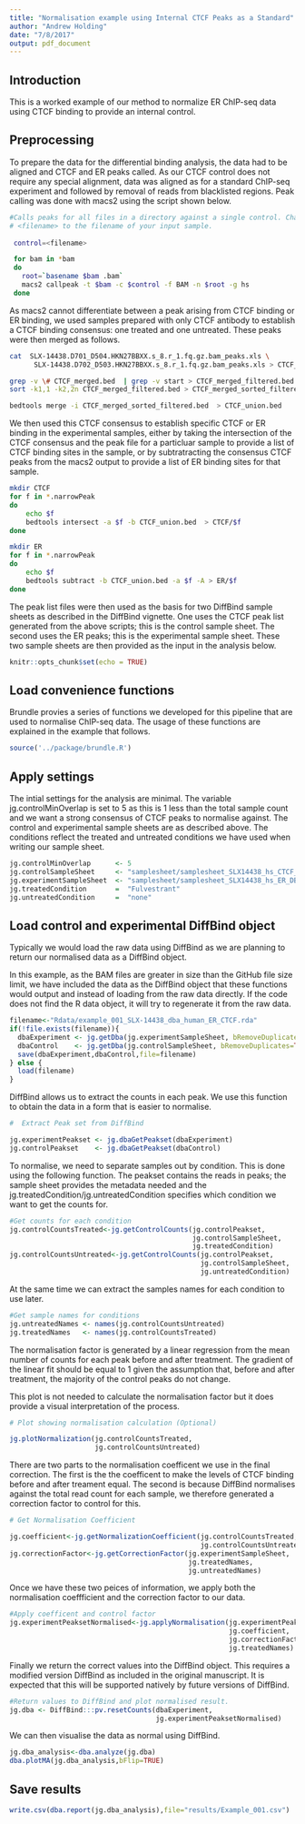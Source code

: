 ```yaml
---
title: "Normalisation example using Internal CTCF Peaks as a Standard"
author: "Andrew Holding"
date: "7/8/2017"
output: pdf_document
---
```


## Introduction

This is a worked example of our method to normalize ER ChIP-seq data using CTCF binding to provide an internal control. 

## Preprocessing

To prepare the data for the differential binding analysis, the data had to be aligned and CTCF and ER peaks called. As our CTCF control does not require any special alignment, data was aligned as for a standard ChIP-seq experiment and followed by removal of reads from blacklisted regions. Peak calling was done with macs2 using the script shown below. 

```bash
 
#Calls peaks for all files in a directory against a single control. Change
# <filename> to the filename of your input sample.
 
 control=<filename>

 for bam in *bam
 do
   root=`basename $bam .bam`
   macs2 callpeak -t $bam -c $control -f BAM -n $root -g hs
 done

```

As macs2 cannot differentiate between a peak arising from CTCF binding or ER binding, we used samples  prepared with only CTCF antibody to establish a CTCF binding consensus: one treated and one untreated. These peaks were then merged as follows.

```bash
 
cat  SLX-14438.D701_D504.HKN27BBXX.s_8.r_1.fq.gz.bam_peaks.xls \
      SLX-14438.D702_D503.HKN27BBXX.s_8.r_1.fq.gz.bam_peaks.xls > CTCF_merged.bed

grep -v \# CTCF_merged.bed  | grep -v start > CTCF_merged_filtered.bed
sort -k1,1 -k2,2n CTCF_merged_filtered.bed > CTCF_merged_sorted_filtered.bed

bedtools merge -i CTCF_merged_sorted_filtered.bed  > CTCF_union.bed

```

We then used this CTCF consensus to establish specific CTCF or ER binding in the experimental samples, either by taking the intersection of the CTCF consensus and the peak file for a particluar sample to provide a list of CTCF binding sites in the sample, or by subtratracting the consensus CTCF peaks from the macs2 output to provide a list of ER binding sites for that sample. 

```bash

mkdir CTCF
for f in *.narrowPeak
do
 	echo $f
 	bedtools intersect -a $f -b CTCF_union.bed  > CTCF/$f 
done

mkdir ER
for f in *.narrowPeak
do
 	echo $f
 	bedtools subtract -b CTCF_union.bed -a $f -A > ER/$f 
done

```

The peak list files were then used as the basis for two DiffBind sample sheets as described in the DiffBind vignette. One uses the CTCF peak list generated from the above scripts; this is the control sample sheet. The second uses the ER peaks; this is the experimental sample sheet. These two sample sheets are then provided as the input in the analysis below. 

```r
knitr::opts_chunk$set(echo = TRUE)
```

## Load convenience functions

Brundle provies a series of functions we developed for this pipeline that are used to normalise ChIP-seq data. The usage of these functions are explained in the example that follows.

```r
source('../package/brundle.R')
```

## Apply settings

The intial settings for the analysis are minimal. The variable jg.controlMinOverlap is set to 5 as this is 1 less than the total sample count and we want a strong consensus of CTCF peaks to normalise against. The control and experimental sample sheets are as described above. The conditions reflect the treated and untreated conditions we have used when writing our sample sheet. 

```r
jg.controlMinOverlap      <- 5
jg.controlSampleSheet     <- "samplesheet/samplesheet_SLX14438_hs_CTCF_DBA.csv"
jg.experimentSampleSheet  <- "samplesheet/samplesheet_SLX14438_hs_ER_DBA.csv"
jg.treatedCondition       =  "Fulvestrant"
jg.untreatedCondition     =  "none"

```

## Load control and experimental DiffBind object

Typically we would load the raw data using DiffBind as we are planning to return our normalised data as a DiffBind object. 

In this example, as the BAM files are greater in size than the GitHub file size limit, we have included the data as the DiffBind object that these functions would output and instead of loading from the raw data directly. If the code does not find the R data object, it will try to regenerate it from the raw data.  

```r
filename<-"Rdata/example_001_SLX-14438_dba_human_ER_CTCF.rda"
if(!file.exists(filename)){
  dbaExperiment <- jg.getDba(jg.experimentSampleSheet, bRemoveDuplicates=TRUE)
  dbaControl    <- jg.getDba(jg.controlSampleSheet, bRemoveDuplicates=TRUE)
  save(dbaExperiment,dbaControl,file=filename)
} else {
  load(filename)
}

```

DiffBind allows us to extract the counts in each peak. We use this function to obtain the data in a form that is easier to normalise.

```r

#  Extract Peak set from DiffBind

jg.experimentPeakset <- jg.dbaGetPeakset(dbaExperiment)
jg.controlPeakset    <- jg.dbaGetPeakset(dbaControl)

```

To normalise, we need to separate samples out by condition. This is done using the following function. The peakset contains the reads in peaks; the sample sheet provides the metadata needed and the jg.treatedCondition/jg.untreatedCondition specifies which condition we want to get the counts for. 


```r
#Get counts for each condition
jg.controlCountsTreated<-jg.getControlCounts(jg.controlPeakset, 
                                             jg.controlSampleSheet,
                                             jg.treatedCondition)
jg.controlCountsUntreated<-jg.getControlCounts(jg.controlPeakset,
                                               jg.controlSampleSheet,
                                               jg.untreatedCondition)

```

At the same time we can extract the samples names for each condition to use later.

```r
#Get sample names for conditions
jg.untreatedNames <- names(jg.controlCountsUntreated)
jg.treatedNames   <- names(jg.controlCountsTreated)

```

The normalisation factor is generated by a linear regression from the mean number of counts for each peak before and after treatment. The gradient of the linear fit should be equal to 1 given the assumption that, before and after treatment, the majority of the control peaks do not change.

This plot is not needed to calculate the normalisation factor but it does provide a visual interpretation of the process. 

```r

# Plot showing normalisation calculation (Optional)

jg.plotNormalization(jg.controlCountsTreated,
                     jg.controlCountsUntreated)
```

There are two parts to the normalisation coefficent we use in the final correction. The first is the the coefficent to make the levels of CTCF binding before and after treament equal. The second is because DiffBind normalises against the total read count for each sample, we therefore generated a correction factor to control for this.

```r
# Get Normalisation Coefficient

jg.coefficient<-jg.getNormalizationCoefficient(jg.controlCountsTreated,
                                               jg.controlCountsUntreated)
jg.correctionFactor<-jg.getCorrectionFactor(jg.experimentSampleSheet,
                                            jg.treatedNames,
                                            jg.untreatedNames)

```

Once we have these two peices of information, we apply both the normalisation coeffficient and the correction factor to our data. 

```r
#Apply coefficent and control factor
jg.experimentPeaksetNormalised<-jg.applyNormalisation(jg.experimentPeakset,
                                                      jg.coefficient,
                                                      jg.correctionFactor,
                                                      jg.treatedNames)
```

Finally we return the correct values into the DiffBind object. This requires a modified version DiffBind as included in the original manuscript. It is expected that this will be supported natively by future versions of DiffBind. 

```r
#Return values to DiffBind and plot normalised result.
jg.dba <- DiffBind:::pv.resetCounts(dbaExperiment,
                                    jg.experimentPeaksetNormalised)

```

We can then visualise the data as normal using DiffBind.

```r
jg.dba_analysis<-dba.analyze(jg.dba)
dba.plotMA(jg.dba_analysis,bFlip=TRUE)

```

## Save results


```r
write.csv(dba.report(jg.dba_analysis),file="results/Example_001.csv")
```

